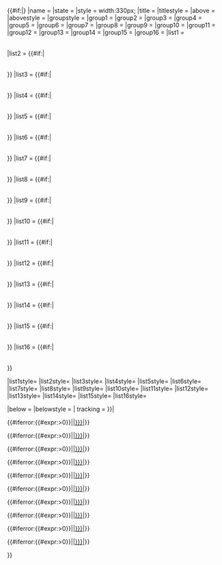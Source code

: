 {{#if:{{{name|}}}|{{Navbox|{{{border|{{{1|}}}}}}
|name = {{{name}}}
|state = {{{state|}}}
|style = width:330px;{{{style|}}}
|title = {{{title|}}}
|titlestyle = {{{titlestyle|}}}
|above = {{{above|}}}
|abovestyle = {{{abovestyle|}}}
|groupstyle = {{{groupstyle|}}}
|group1 = {{{group1|}}}
|group2 = {{{group2|}}}
|group3 = {{{group3|}}}
|group4 = {{{group4|}}}
|group5 = {{{group5|}}}
|group6 = {{{group6|}}}
|group7 = {{{group7|}}}
|group8 = {{{group8|}}}
|group9 = {{{group9|}}}
|group10 = {{{group10|}}}
|group11 = {{{group11|}}}
|group12 = {{{group12|}}}
|group13 = {{{group13|}}}
|group14 = {{{group14|}}}
|group15 = {{{group15|}}}
|group16 = {{{group16|}}}
|list1 = <table width="100%" cellpadding="0">{{{list1|}}}</table>
|list2 = {{#if:{{{list2|}}}|<table width="100%" cellpadding="0">{{{list2|}}}</table>}}
|list3 = {{#if:{{{list3|}}}|<table width="100%" cellpadding="0">{{{list3|}}}</table>}}
|list4 = {{#if:{{{list4|}}}|<table width="100%" cellpadding="0">{{{list4|}}}</table>}}
|list5 = {{#if:{{{list5|}}}|<table width="100%" cellpadding="0">{{{list5|}}}</table>}}
|list6 = {{#if:{{{list6|}}}|<table width="100%" cellpadding="0">{{{list6|}}}</table>}}
|list7 = {{#if:{{{list7|}}}|<table width="100%" cellpadding="0">{{{list7|}}}</table>}}
|list8 = {{#if:{{{list8|}}}|<table width="100%" cellpadding="0">{{{list8|}}}</table>}}
|list9 = {{#if:{{{list9|}}}|<table width="100%" cellpadding="0">{{{list9|}}}</table>}}
|list10 = {{#if:{{{list10|}}}|<table width="100%" cellpadding="0">{{{list10|}}}</table>}}
|list11 = {{#if:{{{list11|}}}|<table width="100%" cellpadding="0">{{{list11|}}}</table>}}
|list12 = {{#if:{{{list12|}}}|<table width="100%" cellpadding="0">{{{list12|}}}</table>}}
|list13 = {{#if:{{{list13|}}}|<table width="100%" cellpadding="0">{{{list13|}}}</table>}}
|list14 = {{#if:{{{list14|}}}|<table width="100%" cellpadding="0">{{{list14|}}}</table>}}
|list15 = {{#if:{{{list15|}}}|<table width="100%" cellpadding="0">{{{list15|}}}</table>}}
|list16 = {{#if:{{{list16|}}}|<table width="100%" cellpadding="0">{{{list16|}}}</table>}}

|list1style={{{list1style|}}}
|list2style={{{list2style|}}}
|list3style={{{list3style|}}}
|list4style={{{list4style|}}}
|list5style={{{list5style|}}}
|list6style={{{list6style|}}}
|list7style={{{list7style|}}}
|list8style={{{list8style|}}}
|list9style={{{list9style|}}}
|list10style={{{list10style|}}}
|list11style={{{list11style|}}}
|list12style={{{list12style|}}}
|list13style={{{list13style|}}}
|list14style={{{list14style|}}}
|list15style={{{list15style|}}}
|list16style={{{list16style|}}}

|below ={{{below|}}}
|belowstyle ={{{belowstyle|}}}
| tracking = {{{tracking|}}}
}}|<tr>
<td width="10%" align="center">{{#iferror:{{#expr:{{{2|}}}>0}}|{{{2|}}}|[[{{{2|}}}{{{1|}}}|{{{2|}}}]]}}</td>
<td width="10%" align="center">{{#iferror:{{#expr:{{{3|}}}>0}}|{{{3|}}}|[[{{{3|}}}{{{1|}}}|{{{3|}}}]]}}</td>
<td width="10%" align="center">{{#iferror:{{#expr:{{{4|}}}>0}}|{{{4|}}}|[[{{{4|}}}{{{1|}}}|{{{4|}}}]]}}</td>
<td width="10%" align="center">{{#iferror:{{#expr:{{{5|}}}>0}}|{{{5|}}}|[[{{{5|}}}{{{1|}}}|{{{5|}}}]]}}</td>
<td width="10%" align="center">{{#iferror:{{#expr:{{{6|}}}>0}}|{{{6|}}}|[[{{{6|}}}{{{1|}}}|{{{6|}}}]]}}</td>
<td width="10%" align="center">{{#iferror:{{#expr:{{{7|}}}>0}}|{{{7|}}}|[[{{{7|}}}{{{1|}}}|{{{7|}}}]]}}</td>
<td width="10%" align="center">{{#iferror:{{#expr:{{{8|}}}>0}}|{{{8|}}}|[[{{{8|}}}{{{1|}}}|{{{8|}}}]]}}</td>
<td width="10%" align="center">{{#iferror:{{#expr:{{{9|}}}>0}}|{{{9|}}}|[[{{{9|}}}{{{1|}}}|{{{9|}}}]]}}</td>
<td width="10%" align="center">{{#iferror:{{#expr:{{{10|}}}>0}}|{{{10|}}}|[[{{{10|}}}{{{1|}}}|{{{10|}}}]]}}</td>
<td width="10%" align="center">{{#iferror:{{#expr:{{{11|}}}>0}}|{{{11|}}}|[[{{{11|}}}{{{1|}}}|{{{11|}}}]]}}</td>
<tr>}}<noinclude>
{{documentation}}
<!-- Add categories and interwikis to the /doc subpage, not here! -->
</noinclude>